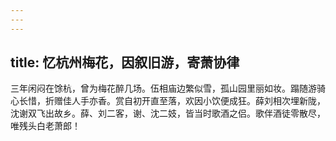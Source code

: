 ```yaml
---
---
---
```

title: 忆杭州梅花，因叙旧游，寄萧协律
---



三年闲闷在馀杭，曾为梅花醉几场。伍相庙边繁似雪，孤山园里丽如妆。蹋随游骑心长惜，折赠佳人手亦香。赏自初开直至落，欢因小饮便成狂。薛刘相次埋新陇，沈谢双飞出故乡。薛、刘二客，谢、沈二妓，皆当时歌酒之侣。歌伴酒徒零散尽，唯残头白老萧郎！